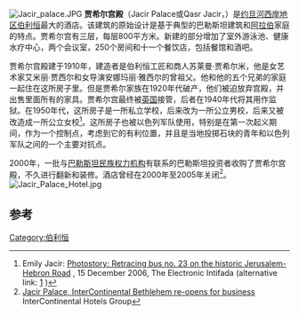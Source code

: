 [[Image:Jacir_palace.JPG|thumb]]
'''贾希尔宫殿'''（Jacir Palace或Qasr Jacir，{{lang-ar|قصر جاسر}}）是[[约旦河西岸地区|约旦河西岸地区]][[伯利恒|伯利恒]]最大的酒店。该建筑的原始设计是基于典型的巴勒斯坦建筑和[[阿拉伯|阿拉伯]]家庭的特点。贾希尔宫有三层，每层800平方米。新建的部分增加了室外游泳池、健康水疗中心，两个会议室，250个房间和十一个餐饮店，包括餐馆和酒吧。

贾希尔宫殿建于1910年，建造者是伯利恒工匠和商人苏莱曼·贾希尔米，他是女艺术家艾米丽·贾西尔和女导演安娜玛丽·雅西尔的曾祖父。他和他的五个兄弟的家庭一起住在这所房子里。但是贾希尔家族在1920年代破产，他们被迫放弃宫殿，并出售里面所有的家具。贾希尔宫最终被[[英国|英国]]接管，后者在1940年代将其用作监狱。在1950年代，这所房子是一所私立学校，后来改为一所公立男校，后来又被改造成一所公立女校<ref>Emily Jacir: [http://electronicIntifada.net/v2/article6238.shtml Photostory: Retracing bus no. 23 on the historic Jerusalem-Hebron Road] {{Wayback|url=http://electronicintifada.net/v2/article6238.shtml |date=20080705172544 }}, 15 December 2006, The Electronic Intifada (alternative link: [http://www.thisweekinpalestine.com/details.php?id=2051&ed=136&edid=136] {{Wayback|url=http://www.thisweekinpalestine.com/details.php?id=2051&ed=136&edid=136 |date=20080705172544 }})</ref>。这所房子也被以色列军队使用，特别是在第一次起义期间，作为一个控制点，考虑到它的有利位置，并且是当地投掷石块的青年和以色列军队之间的一个主要对抗点。

2000年，一批与[[巴勒斯坦民族权力机构|巴勒斯坦民族权力机构]]有联系的巴勒斯坦投资者收购了贾希尔宫殿，不久进行翻新和装修。酒店曾经在2000年至2005年关闭<ref>[http://www.asiatraveltips.com/news05/129-JacirPalace.shtml Jacir Palace, InterContinental Bethlehem re-opens for business] {{Wayback|url=http://www.asiatraveltips.com/news05/129-JacirPalace.shtml |date=20131203051039 }} InterContinental Hotels Group</ref>。
[[File:Jacir_Palace_Hotel.jpg|thumb]] 

==参考==
{{reflist}}
{{coord|31.7116|35.1993|display=title|type:landmark_region:IL}}
[[Category:伯利恒|Category:伯利恒]]